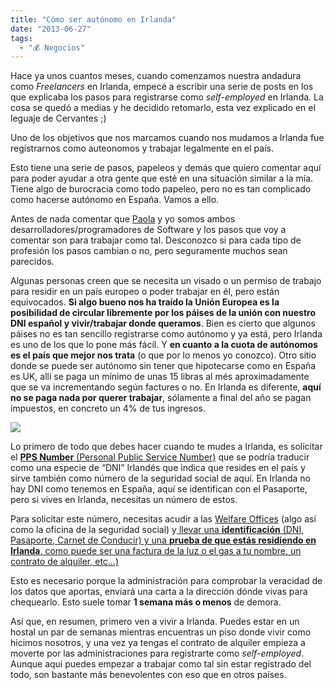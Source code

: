 ```yaml
---
title: "Cómo ser autónomo en Irlanda"
date: "2013-06-27"
tags:
  - "💰 Negocios"
---
```


Hace ya unos cuantos meses, cuando comenzamos nuestra andadura como _Freelancers_ en Irlanda, empecé a escribir una serie de posts en los que explicaba los pasos para registrarse como _self-employed_ en Irlanda. La cosa se quedó a medias y he decidido retomarlo, esta vez explicado en el leguaje de Cervantes ;)

Uno de los objetivos que nos marcamos cuando nos mudamos a Irlanda fue registrarnos como auteonomos y trabajar legalmente en el país.

Esto tiene una serie de pasos, papeleos y demás que quiero comentar aquí para poder ayudar a otra gente que esté en una situación similar a la mía. Tiene algo de burocracia como todo papeleo, pero no es tan complicado como hacerse autónomo en España. Vamos a ello.

Antes de nada comentar que [Paola](http://twiiter.com/ggarciapaola) y yo somos ambos desarrolladores/programadores de Software y los pasos que voy a comentar son para trabajar como tal. Desconozco si para cada tipo de profesión los pasos cambian o no, pero seguramente muchos sean parecidos.

Algunas personas creen que se necesita un visado o un permiso de trabajo para residir en un país europeo o poder trabajar en él, pero están equivocados. **Si algo bueno nos ha traído la Unión Europea es la posibilidad de circular libremente por los páises de la unión con nuestro DNI español y vivir/trabajar donde queramos**. Bien es cierto que algunos páises no es tan sencillo registrarse como autónomo y ya está, pero Irlanda es uno de los que lo pone más fácil. Y **en cuanto a la cuota de autónomos es el país que mejor nos trata** (o que por lo menos yo conozco). Otro sitio donde se puede ser autónomo sin tener que hipotecarse como en España es UK, allí se paga un mínimo de unas 15 libras al més aproximadamente que se va incrementando según factures o no. En Irlanda es diferente, **aquí no se paga nada por querer trabajar**, sólamente a final del año se pagan impuestos, en concreto un 4% de tus ingresos.

![](/images/como-ser-autonomo-en-irlanda/pps1-1.png)

Lo primero de todo que debes hacer cuando te mudes a Irlanda, es solicitar el [**PPS Number** (Personal Public Service Number)](http://www.welfare.ie/EN/Topics/PPSN/Pages/ppsnindex.aspx) que se podría traducir como una especie de “DNI” Irlandés que indica que resides en el país y sirve también como número de la seguridad social de aquí. En Irlanda no hay DNI como tenemos en España, aquí se identifican con el Pasaporte, pero si vives en Irlanda, necesitas un número de estos.

Para solicitar este número, necesitas acudir a las [Welfare Offices](http://www.welfare.ie/EN/Pages/default.aspx) (algo así como la oficina de la seguridad social) y[ llevar una **identificación** (DNI, Pasaporte, Carnet de Conducir) y una **prueba de que estás residiendo en Irlanda**, como puede ser una factura de la luz o el gas a tu nombre, un contrato de alquiler, etc…)](http://www.welfare.ie/EN/Topics/PPSN/Pages/HowToApply.aspx)

Esto es necesario porque la administración para comprobar la veracidad de los datos que aportas, enviará una carta a la dirección dónde vivas para chequearlo. Esto suele tomar **1 semana más o menos** de demora.

Así que, en resumen, primero ven a vivir a Irlanda. Puedes estar en un hostal un par de semanas mientras encuentras un piso donde vivir como hicimos nosotros, y una vez ya tengas el contrato de alquiler empieza a moverte por las administraciones para registrarte como _self-employed_. Aunque aquí puedes empezar a trabajar como tal sin estar registrado del todo, son bastante más benevolentes con eso que en otros países.
